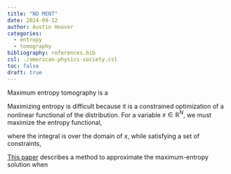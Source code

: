 ```yaml
---
title: "ND MENT"
date: 2024-09-12
author: Austin Hoover
categories:
  - entropy
  - tomography
bibliography: references.bib
csl: ./american-physics-society.csl
toc: false
draft: true
---
```



Maximum entropy tomography is a 

Maximizing entropy is difficult because it is a constrained optimization of a nonlinear functional of the distribution. For a variable $x \in \mathbb{R}^N$, we must maximize the entropy functional,

\begin{equation}
S[\rho(x), \rho_*(x)] = -\int \rho(x) \log \left( \frac{\rho(x)}{\rho_*(x)} \right) dx,
\end{equation}

where the integral is over the domain of $x$, while satisfying a set of constraints,

\begin{align}
G_1[\rho(x)] &= 0 \\
G_2[\rho(x)] &= 0 \\
\vdots & \\
G_K[\rho(x)] &= 0 \\
\end{align}

[This paper]() describes a method to approximate the maximum-entropy solution when 
